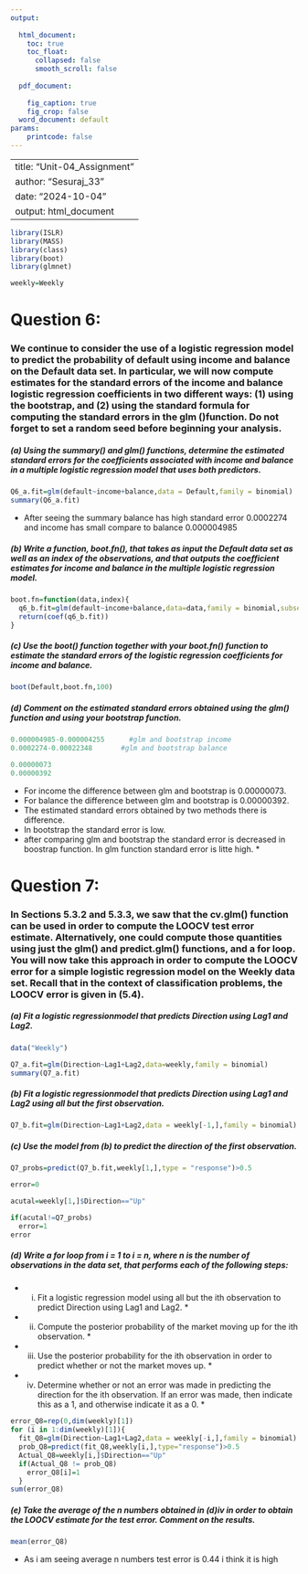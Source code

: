 ---
output:
  
  html_document:
    toc: true
    toc_float:
      collapsed: false
      smooth_scroll: false
        
  pdf_document:
    
    fig_caption: true
    fig_crop: false
  word_document: default
params:
    printcode: false
---

---
title: "Unit-04_Assignment"
author: "Sesuraj_33"
date: "2024-10-04"
output: html_document
---



```{r}
library(ISLR)
library(MASS)
library(class)
library(boot)
library(glmnet)
```



```{r}
weekly=Weekly
```
# Question 6:

### We continue to consider the use of a logistic regression model to predict the probability of default using income and balance on the Default data set. In particular, we will now compute estimates for the standard errors of the income and balance logistic regression coefficients in two different ways: (1) using the bootstrap, and (2) using the standard formula for computing the standard errors in the glm ()function. Do not forget to set a random seed before beginning your analysis.

##### (a) Using the summary() and glm() functions, determine the estimated standard errors for the coefficients associated with income and balance in a multiple logistic regression model that uses both predictors.


```{r}
Q6_a.fit=glm(default~income+balance,data = Default,family = binomial)
summary(Q6_a.fit)
```
- After seeing the summary balance has high standard error 0.0002274 and income has small compare to balance 0.000004985

##### (b) Write a function, boot.fn(), that takes as input the Default data set as well as an index of the observations, and that outputs the coefficient estimates for income and balance in the multiple logistic regression model.


```{r}
boot.fn=function(data,index){
  q6_b.fit=glm(default~income+balance,data=data,family = binomial,subset = index)
  return(coef(q6_b.fit))
}
```

##### (c) Use the boot() function together with your boot.fn() function to estimate the standard errors of the logistic regression coefficients for income and balance.

```{r}
boot(Default,boot.fn,100)
```
##### (d) Comment on the estimated standard errors obtained using the glm() function and using your bootstrap function.

```{r}

0.000004985-0.000004255      #glm and bootstrap income
0.0002274-0.00022348       #glm and bootstrap balance

```


```{r}

0.00000073
0.00000392

```
 
   - For income the difference between glm and bootstrap is 0.00000073.
   - For balance the difference between glm and bootstrap is 0.00000392.
   - The estimated standard errors obtained by two methods there is difference.
   - In bootstrap the standard error is low.
 * after comparing glm and bootstrap the standard error is decreased in boostrap function.
In glm function standard error is litte high. *


# Question 7:

### In Sections 5.3.2 and 5.3.3, we saw that the cv.glm() function can be used in order to compute the LOOCV test error estimate. Alternatively, one could compute those quantities using just the glm() and predict.glm() functions, and a for loop. You will now take this approach in order to compute the LOOCV error for a simple logistic regression model on the Weekly data set. Recall that in the context of classification problems, the LOOCV error is given in (5.4).


##### (a) Fit a logistic regressionmodel that predicts Direction using Lag1 and Lag2.

```{r}
data("Weekly")
```

```{r}
Q7_a.fit=glm(Direction~Lag1+Lag2,data=weekly,family = binomial)
summary(Q7_a.fit)
```

##### (b) Fit a logistic regressionmodel that predicts Direction using Lag1 and Lag2 using all but the first observation.

```{r}
Q7_b.fit=glm(Direction~Lag1+Lag2,data = weekly[-1,],family = binomial)
```

##### (c) Use the model from (b) to predict the direction of the first observation.

```{r}
Q7_probs=predict(Q7_b.fit,weekly[1,],type = "response")>0.5

```


```{r}
error=0
```


```{r}

acutal=weekly[1,]$Direction=="Up"

```


```{r}
if(acutal!=Q7_probs)
  error=1
error
```
##### (d) Write a for loop from i = 1 to i = n, where n is the number of observations in the data set, that performs each of the following steps:
 * i. Fit a logistic regression model using all but the ith observation to predict Direction using Lag1 and Lag2. *
 * ii. Compute the posterior probability of the market moving up for the ith observation. *
 * iii. Use the posterior probability for the ith observation in order to predict whether or not the market moves up. *
 * iv. Determine whether or not an error was made in predicting the direction for the ith observation. If an error was made, then indicate this as a 1, and otherwise indicate it as a 0. *

```{r}
error_Q8=rep(0,dim(weekly)[1])
for (i in 1:dim(weekly)[1]){
  fit_Q8=glm(Direction~Lag1+Lag2,data = weekly[-i,],family = binomial)
  prob_Q8=predict(fit_Q8,weekly[i,],type="response")>0.5
  Actual_Q8=weekly[i,]$Direction=="Up"
  if(Actual_Q8 != prob_Q8)
    error_Q8[i]=1
  }
sum(error_Q8)

```

##### (e) Take the average of the n numbers obtained in (d)iv in order to obtain the LOOCV estimate for the test error. Comment on the results.

```{r}
mean(error_Q8)
```

 - As i am seeing average n numbers test error is 0.44  i think it is high
